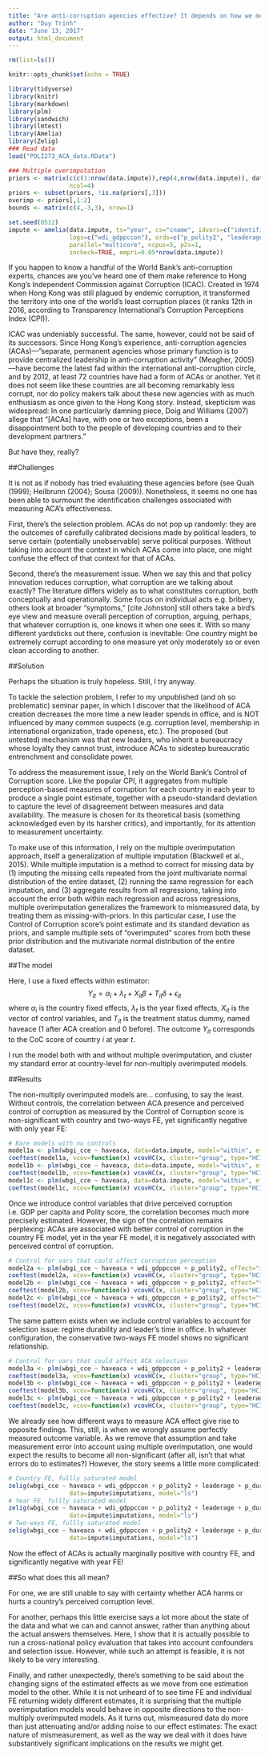 ---
title: "Are anti-corruption agencies effective? It depends on how we measure it."
author: "Duy Trinh"
date: "June 13, 2017"
output: html_document
---

```{r setup, include=FALSE}
rm(list=ls())

knitr::opts_chunk$set(echo = TRUE)

library(tidyverse)
library(knitr)
library(markdown)
library(plm)
library(sandwich)
library(lmtest)
library(Amelia)
library(Zelig)
### Read data
load("POLI273_ACA_data.RData")

### Multiple overimputation
priors <- matrix(c(c(1:nrow(data.impute)),rep(4,nrow(data.impute)), data.impute$wbgi_cce, data.impute$wbgi_ccs),
                 ncol=4)
priors <- subset(priors, !is.na(priors[,3]))
overimp <- priors[,1:2]
bounds <- matrix(c(4,-3,3), nrow=1)

set.seed(0512)
impute <- amelia(data.impute, ts="year", cs="cname", idvars=c("identifier", "makeaca","haveaca"), m=10, overimp=overimp, priors=priors, bounds=bounds,
                 logs=c("wdi_gdppccon"), ords=c("p_polity2", "leaderage", "p_durable"),
                 parallel="multicore", ncpus=5, p2s=1,
                 incheck=TRUE, empri=0.05*nrow(data.impute))
```

If you happen to know a handful of the World Bank's anti-corruption experts, chances are you've heard one of them make reference to Hong Kong's Independent Commission against Corruption (ICAC). Created in 1974 when Hong Kong was still plagued by endemic corruption, it transformed the territory into one of the world's least corruption places (it ranks 12th in 2016, according to Transparency International's Corruption Perceptions Index (CPI)). 

ICAC was undeniably successful. The same, however, could not be said of its successors. Since Hong Kong's experience, anti-corruption agencies (ACAs)—”separate, permanent agencies whose primary function is to provide centralized leadership in anti-corruption activity” (Meagher, 2005)—have become the latest fad within the international anti-corruption circle, and by 2012, at least 72 countries have had a form of ACAs or another. Yet it does not seem like these countries are all becoming remarkably less corrupt, nor do policy makers talk about these new agencies with as much enthusiasm as once given to the Hong Kong story. Instead, skepticism was widespread: In one particularly damning piece, Doig and Williams (2007) allege that “[ACAs] have, with one or two exceptions, been a disappointment both to the people of developing countries and to their development partners.” 

But have they, really?

##Challenges

It is not as if nobody has tried evaluating these agencies before (see Quah (1999); Heilbrunn (2004); Sousa (2009)). Nonetheless, it seems no one has been able to surmount the identification challenges associated with measuring ACA's effectiveness. 

First, there's the selection problem. ACAs do not pop up randomly: they are the outcomes of carefully calibrated decisions made by political leaders, to serve certain (potentially unobservable) serve political purposes. Without taking into account the context in which ACAs come into place, one might confuse the effect of that context for that of ACAs.

Second, there's the measurement issue. When we say this and that policy innovation reduces corruption, what corruption are we talking about exactly? The literature differs widely as to what constitutes corruption, both conceptually and operationally. Some focus on individual acts e.g. bribery, others look at broader “symptoms,” [cite Johnston] still others take a bird's eye view and measure overall perception of corruption, arguing, perhaps, that whatever corruption is, one knows it when one sees it. With so many different yardsticks out there, confusion is inevitable: One country might be extremely corrupt according to one measure yet only moderately so or even clean according to another. 

##Solution

Perhaps the situation is truly hopeless. Still, I try anyway.

To tackle the selection problem, I refer to my unpublished (and oh so problematic) seminar paper, in which I discover that the likelihood of ACA creation decreases the more time a new leader spends in office, and is NOT influenced by many common suspects (e.g. corruption level, membership in international organization, trade openess, etc.). The proposed (but untested) mechanism was that new leaders, who inherit a bureaucracy whose loyalty they cannot trust, introduce ACAs to sidestep bureaucratic entrenchment and consolidate power. 

To address the measurement issue, I rely on the World Bank's Control of Corruption score. Like the popular CPI, it aggregates from multiple perception-based measures of corruption for each country in each year to produce a single point estimate, together with a pseudo-standard deviation to capture the level of disagreement between measures and data availability. The measure is chosen for its theoretical basis (something acknowledged even by its harsher critics), and importantly, for its attention to measurement uncertainty. 

To make use of this information, I rely on the multiple overimputation approach, itself a generalization of multiple imputation (Blackwell et al., 2015). While multiple imputation is a method to correct for missing data by (1) imputing the missing cells repeated from the joint multivariate normal distribution of the entire dataset, (2) running the same regression for each imputation, and (3) aggregate results from all regressions, taking into account the error both within each regression and across regressions, multiple overimputation generalizes the framework to mismeasured data, by treating them as missing-with-priors. In this particular case, I use the Control of Corruption score's point estimate and its standard deviation as priors, and sample multiple sets of “overimputed” scores from both these prior distribution and the mutivariate normal distribution of the entire dataset.

##The model

Here, I use a fixed effects within estimator:
$$Y_{it}=\alpha_{i}+\lambda_{t}+X_{it}\beta+T_{it}\delta+\epsilon_{it}$$
where $\alpha_{i}$ is the country fixed effects, $\lambda_{t}$ is the year fixed effects, $X_{it}$ is the vector of control variables, and $T_{it}$ is the treatment status dummy, named haveace (1 after ACA creation and 0 before). The outcome $Y_{it}$ corresponds to the CoC score of country $i$ at year $t$.

I run the model both with and without multiple overimputation, and cluster my standard error at country-level for non-multiply overimputed models. 

##Results

The non-multiply overimputed models are... confusing, to say the least. Without controls, the correlation between ACA presence and perceived control of corruption as measured by the Control of Corruption score is non-significant with country and two-ways FE, yet significantly negative with only year FE:

```{r}
# Bare models with no controls
model1a <- plm(wbgi_cce ~ haveaca, data=data.impute, model="within", effect="individual", index=c("year","cname"))
coeftest(model1a, vcov=function(x) vcovHC(x, cluster="group", type="HC1"))
model1b <- plm(wbgi_cce ~ haveaca, data=data.impute, model="within", effect="time", index=c("year","cname"))
coeftest(model1b, vcov=function(x) vcovHC(x, cluster="group", type="HC1"))
model1c <- plm(wbgi_cce ~ haveaca, data=data.impute, model="within", effect="twoways", index=c("year","cname"))
coeftest(model1c, vcov=function(x) vcovHC(x, cluster="group", type="HC1"))

```

Once we introduce control variables that drive perceived corruption i.e. GDP per capita and Polity score, the correlation becomes much more precisely estimated. However, the sign of the correlation remains perplexing: ACAs are associated with better control of corruption in the country FE model, yet in the year FE model, it is negatively associated with perceived control of corruption. 

```{r}
# Control for vars that could affect corruption perception
model2a <- plm(wbgi_cce ~ haveaca + wdi_gdppccon + p_polity2, effect="individual", data=data.impute, model="within", index=c("year","cname"))
coeftest(model2a, vcov=function(x) vcovHC(x, cluster="group", type="HC1"))
model2b <- plm(wbgi_cce ~ haveaca + wdi_gdppccon + p_polity2, effect="time", data=data.impute, model="within", index=c("year","cname"))
coeftest(model2b, vcov=function(x) vcovHC(x, cluster="group", type="HC1"))
model2c <- plm(wbgi_cce ~ haveaca + wdi_gdppccon + p_polity2, effect="twoways", data=data.impute, model="within", index=c("year","cname"))
coeftest(model2c, vcov=function(x) vcovHC(x, cluster="group", type="HC1"))
```

The same pattern exists when we include control variables to account for selection issue: regime durability and leader's time in office. In whatever configuration, the conservative two-ways FE model shows no significant relationship.

```{r}
# Control for vars that could affect ACA selection
model3a <- plm(wbgi_cce ~ haveaca + wdi_gdppccon + p_polity2 + leaderage + p_durable, effect="individual", data=data.impute, model="within", index=c("year","cname"))
coeftest(model3a, vcov=function(x) vcovHC(x, cluster="group", type="HC1"))
model3b <- plm(wbgi_cce ~ haveaca + wdi_gdppccon + p_polity2 + leaderage + p_durable, effect="time", data=data.impute, model="within", index=c("year","cname"))
coeftest(model3b, vcov=function(x) vcovHC(x, cluster="group", type="HC1"))
model3c <- plm(wbgi_cce ~ haveaca + wdi_gdppccon + p_polity2 + leaderage + p_durable, effect="twoways", data=data.impute, model="within", index=c("year","cname"))
coeftest(model3c, vcov=function(x) vcovHC(x, cluster="group", type="HC1"))
```

We already see how different ways to measure ACA effect give rise to opposite findings. This, still, is when we wrongly assume perfectly measured outcome variable. As we remove that assumption and take measurement error into account using multiple overimputation, one would expect the results to become all non-significant (after all, isn't that what errors do to estimates?) However, the story seems a little more complicated:

```{r}
# Country FE, fullly saturated model
zelig(wbgi_cce ~ haveaca + wdi_gdppccon + p_polity2 + leaderage + p_durable + factor(cname),
                 data=impute$imputations, model="ls")
# Year FE, fullly saturated model
zelig(wbgi_cce ~ haveaca + wdi_gdppccon + p_polity2 + leaderage + p_durable + factor(year),
                 data=impute$imputations, model="ls")
# Two-ways FE, fullly saturated model
zelig(wbgi_cce ~ haveaca + wdi_gdppccon + p_polity2 + leaderage + p_durable + factor(year) + factor(cname),
                 data=impute$imputations, model="ls")
```
Now the effect of ACAs is actually marginally positive with country FE, and significantly negative with year FE!

##So what does this all mean?

For one, we are still unable to say with certainty whether ACA harms or hurts a country's perceived corruption level. 

For another, perhaps this little exercise says a lot more about the state of the data and what we can and cannot answer, rather than anything about the actual answers themselves. Here, I show that it is actually possible to run a cross-national policy evaluation that takes into account confounders and selection issue. However, while such an attempt is feasible, it is not likely to be very interesting.

Finally, and rather unexpectedly, there's something to be said about the changing signs of the estimated effects as we move from one estimation model to the other. While it is not unheard of to see time FE and individual FE returning widely different estimates, it is surprising that the multiple overimputation models would behave in opposite directions to the non-multiply overimputed models. As it turns out, mismeasured data do more than just attenuating and/or adding noise to our effect estimates: The exact nature of mismeasurement, as well as the way we deal with it does have substantively significant implications on the results we might get. 
